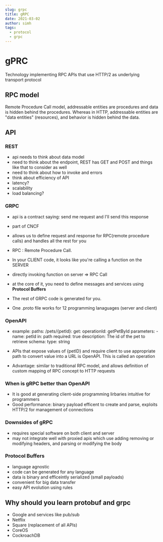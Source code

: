 ```yaml
---
slug: grpc
title: gRPC
date: 2021-03-02
author: simh
tags:
  - protocol
  - grpc
---
```

# gPRC

Technology implementing RPC APIs that use HTTP/2 as underlying transport protocol

## RPC model

Remote Procedure Call model, addressable entities are procedures and data is hidden behind the procedures. Whereas in HTTP, addressable entities are "data entities" (resources), and behavior is hidden behind the data.

## API 

### REST 

- api needs to think about data model
- need to think about the endpoint, REST has GET and POST and things like that to consider as well
- need to think about how to invoke and errors
- think about efficiency of API
- latency?
- scalability 
- load balancing?


### GRPC

- api is a contract saying: send me request and I'll send this response
- part of CNCF
- allows us to define request and response for RPC(remote procedure calls) and handles all the rest for you

- RPC  : Remote Procedure Call.
- In your CLIENT code, it looks like you're calling a function on the SERVER
- directly invoking function on server => RPC Call

- at the core of it, you need to define messages and services using **Protocol Buffers**
- The rest of GRPC code is generated for you.
- One .proto file works for 12 programming lanaguages (server and client)

### OpenAPI

- example:
paths:
  /pets/{petId}:
    get:
      operationId: getPetById
      parameters:
        - name: petId
          in: path
          required: true
          description: The id of the pet to retrieve
          schema:
            type: string

- APIs that expose values of {petID} and require client to use appropriate path to convert value into a URL is OpenAPI. This is called an operation
- Advantage: similar to traditional RPC model, and allows definition of custom mapping of RPC concept to HTTP requests

### When is gRPC better than OpenAPI

- It is good at generating client-side programming lirbaries intuitive for programmers
- Good performance: binary payload efficent to create and parse, exploits HTTP/2 for management of connections

### Downsides of gRPC

- requires special software on both client and server
- may not integrate well with proxied apis which use adding removing or modifying headers, and parsing or modifying the body

### Protocol Buffers

- language agnostic
- code can be generated for any language
- data is binary and efficeintly serialized (small payloads)
- convenient for big data transfer
- easy API evolution using rules

## Why should you learn protobuf and grpc

- Google and services like pub/sub
- Netflix
- Square (replacement of all APIs)
- CoreOS
- CockroachDB